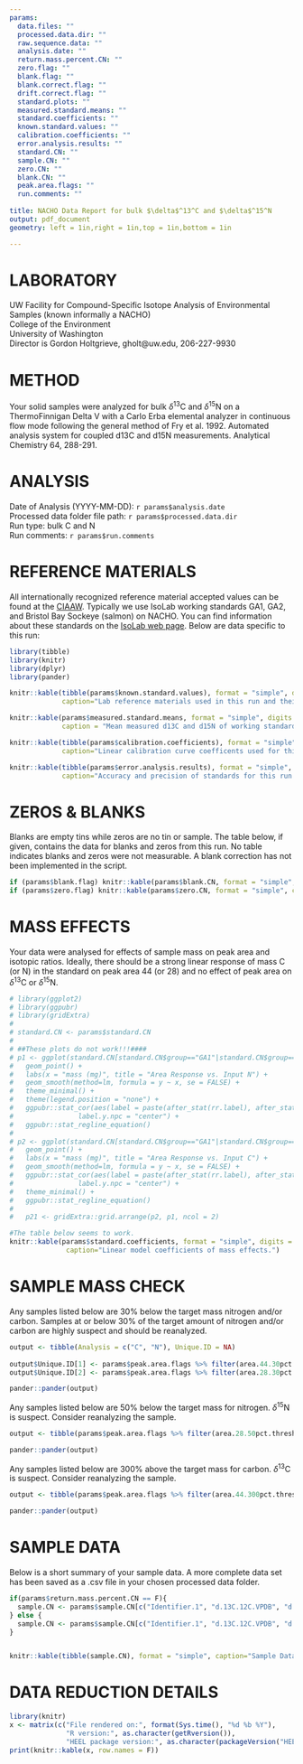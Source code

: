 ```yaml
---
params:
  data.files: ""
  processed.data.dir: ""
  raw.sequence.data: ""
  analysis.date: ""
  return.mass.percent.CN: ""
  zero.flag: ""
  blank.flag: ""
  blank.correct.flag: ""
  drift.correct.flag: ""
  standard.plots: ""
  measured.standard.means: ""
  standard.coefficients: ""
  known.standard.values: ""
  calibration.coefficients: ""
  error.analysis.results: ""
  standard.CN: ""
  sample.CN: ""
  zero.CN: ""
  blank.CN: ""
  peak.area.flags: ""
  run.comments: ""
  
title: NACHO Data Report for bulk $\delta$^13^C and $\delta$^15^N
output: pdf_document 
geometry: left = 1in,right = 1in,top = 1in,bottom = 1in 

---
```

# LABORATORY																						
UW Facility for Compound-Specific Isotope Analysis of Environmental Samples (known informally a NACHO)  
College of the Environment  
University of Washington  
Director is Gordon Holtgrieve, gholt@uw.edu, 206-227-9930  
																						
# METHOD																						
Your solid samples were analyzed for bulk $\delta$^13^C and $\delta$^15^N on a ThermoFinnigan Delta V with a Carlo Erba elemental analyzer in continuous flow mode following the general method of Fry et al. 1992. Automated analysis system for coupled d13C and d15N measurements. Analytical Chemistry 64, 288-291.	

# ANALYSIS																						
Date of Analysis (YYYY-MM-DD): `r params$analysis.date`																		
Processed data folder file path: `r params$processed.data.dir`  
Run type: bulk C and N																				
Run comments:	`r params$run.comments`																	
																						
# REFERENCE MATERIALS																						
All internationally recognized reference material accepted values can be found at the [CIAAW](http://www.ciaaw.org/). Typically we use IsoLab working standards GA1, GA2, and Bristol Bay Sockeye (salmon) on NACHO.  You can find information about these standards on the [IsoLab web page](https://isolab.ess.washington.edu/resources/standards.php#solid). Below are data specific to this run:  
```r
library(tibble)
library(knitr)
library(dplyr)
library(pander)

knitr::kable(tibble(params$known.standard.values), format = "simple", digits = c(NA, 2,2, 1, 1),
             caption="Lab reference materials used in this run and their accepted values.")

knitr::kable(params$measured.standard.means, format = "simple", digits = 1,
             caption = "Mean measured d13C and d15N of working standards both raw and adjusted to international standards.")

knitr::kable(tibble(params$calibration.coefficients), format = "simple", digits = 4, 
             caption="Linear calibration curve coefficents used for this run (y=mx + b).")

knitr::kable(tibble(params$error.analysis.results), format = "simple", digits = 2, 
             caption="Accuracy and precision of standards for this run.")

```	

# ZEROS & BLANKS
Blanks are empty tins while zeros are no tin or sample. The table below, if given, contains the data for blanks and zeros from this run. No table indicates blanks and zeros were not measurable. A blank correction has not been implemented in the script.
```r

if (params$blank.flag) knitr::kable(params$blank.CN, format = "simple", caption="Blank data.")
if (params$zero.flag) knitr::kable(params$zero.CN, format = "simple", caption="Zero data.")

```

# MASS EFFECTS
Your data were analysed for effects of sample mass on peak area and isotopic ratios. Ideally, there should be a strong linear response of mass C (or N) in the standard on peak area 44 (or 28) and no effect of peak area on $\delta$^13^C or $\delta$^15^N.
```r

# library(ggplot2)
# library(ggpubr)
# library(gridExtra)
# 
# standard.CN <- params$standard.CN
# 
# ##These plots do not work!!!####
# p1 <- ggplot(standard.CN[standard.CN$group=="GA1"|standard.CN$group=="GA2",], aes(x = mass.N.mg, y = Area.28)) +
#   geom_point() +
#   labs(x = "mass (mg)", title = "Area Response vs. Input N") +
#   geom_smooth(method=lm, formula = y ~ x, se = FALSE) +
#   theme_minimal() +
#   theme(legend.position = "none") +
#   ggpubr::stat_cor(aes(label = paste(after_stat(rr.label), after_stat(p.label), sep = "~`,`~")),
#                label.y.npc = "center") +
#   ggpubr::stat_regline_equation()
# 
# p2 <- ggplot(standard.CN[standard.CN$group=="GA1"|standard.CN$group=="GA2",], aes(x = mass.C.mg, y = Area.44)) +
#   geom_point() +
#   labs(x = "mass (mg)", title = "Area Response vs. Input C") +
#   geom_smooth(method=lm, formula = y ~ x, se = FALSE) +
#   ggpubr::stat_cor(aes(label = paste(after_stat(rr.label), after_stat(p.label), sep = "~`,`~")),
#                label.y.npc = "center") +
#   theme_minimal() +
#   ggpubr::stat_regline_equation()
# 
#   p21 <- gridExtra::grid.arrange(p2, p1, ncol = 2)

#The table below seems to work.  
knitr::kable(params$standard.coefficients, format = "simple", digits = 4,
              caption="Linear model coefficients of mass effects.")

```

# SAMPLE MASS CHECK
Any samples listed below are 30% below the target mass nitrogen and/or carbon. Samples at or below 30% of the target amount of nitrogen and/or carbon are highly suspect and should be reanalyzed.
```r

output <- tibble(Analysis = c("C", "N"), Unique.ID = NA)
 
output$Unique.ID[1] <- params$peak.area.flags %>% filter(area.44.30pct.threshold.flag == T) %>% select(unique.ID)
output$Unique.ID[2] <- params$peak.area.flags %>% filter(area.28.30pct.threshold.flag == T) %>% select(unique.ID)

pander::pander(output)

```

Any samples listed below are 50% below the target mass for nitrogen. $\delta$^15^N is suspect. Consider reanalyzing the sample.
```r

output <- tibble(params$peak.area.flags %>% filter(area.28.50pct.threshold.flag == T) %>% select(unique.ID))

pander::pander(output)


```

Any samples listed below are 300% above the target mass for carbon. $\delta$^13^C is suspect. Consider reanalyzing the sample.
```r
output <- tibble(params$peak.area.flags %>% filter(area.44.300pct.threshold.flag == T) %>% select(unique.ID))

pander::pander(output)

```


# SAMPLE DATA
Below is a short summary of your sample data. A more complete data set has been saved as a .csv file in your chosen processed data folder.
```r

if(params$return.mass.percent.CN == F){
  sample.CN <- params$sample.CN[c("Identifier.1", "d.13C.12C.VPDB", "d.15N.14N.air", "mg.C", "mg.N")]
} else {
  sample.CN <- params$sample.CN[c("Identifier.1", "d.13C.12C.VPDB", "d.15N.14N.air", "mass.percent.C", "mass.percent.N")]
}


knitr::kable(tibble(sample.CN), format = "simple", caption="Sample Data", digits = c(NA, 2, 2, 2, 2))

```

# DATA REDUCTION DETAILS
```r
library(knitr)
x <- matrix(c("File rendered on:", format(Sys.time(), "%d %b %Y"),
              "R version:", as.character(getRversion()),
              "HEEL package version:", as.character(packageVersion("HEEL"))), ncol=2, byrow=T)
print(knitr::kable(x, row.names = F))
```






